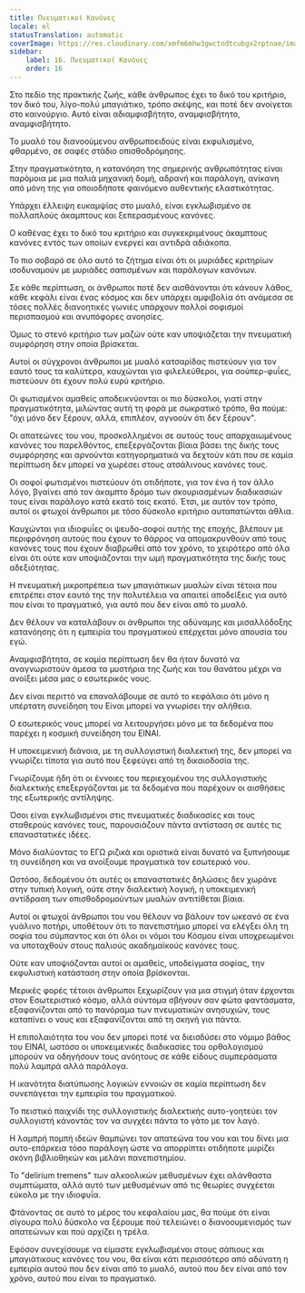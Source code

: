 ```yaml
---
title: Πνευματικοί Κανόνες
locale: el
statusTranslation: automatic
coverImage: https://res.cloudinary.com/xmfm6mhw3gwctndtcubgx2rptnae/image/upload/v1741354419/small_cover_la_gran_rebelion_28716e29d2.webp
sidebar:
    label: 16. Πνευματικοί Κανόνες
    order: 16
---
```

Στο πεδίο της πρακτικής ζωής, κάθε άνθρωπος έχει το δικό του κριτήριο, τον δικό του, λίγο-πολύ μπαγιάτικο, τρόπο σκέψης, και ποτέ δεν ανοίγεται στο καινούργιο. Αυτό είναι αδιαμφισβήτητο, αναμφισβήτητο, αναμφισβήτητο.

Το μυαλό του διανοούμενου ανθρωποειδούς είναι εκφυλισμένο, φθαρμένο, σε σαφές στάδιο οπισθοδρόμησης.

Στην πραγματικότητα, η κατανόηση της σημερινής ανθρωπότητας είναι παρόμοια με μια παλιά μηχανική δομή, αδρανή και παράλογη, ανίκανη από μόνη της για οποιοδήποτε φαινόμενο αυθεντικής ελαστικότητας.

Υπάρχει έλλειψη ευκαμψίας στο μυαλό, είναι εγκλωβισμένο σε πολλαπλούς άκαμπτους και ξεπερασμένους κανόνες.

Ο καθένας έχει το δικό του κριτήριο και συγκεκριμένους άκαμπτους κανόνες εντός των οποίων ενεργεί και αντιδρά αδιάκοπα.

Το πιο σοβαρό σε όλο αυτό το ζήτημα είναι ότι οι μυριάδες κριτηρίων ισοδυναμούν με μυριάδες σαπισμένων και παράλογων κανόνων.

Σε κάθε περίπτωση, οι άνθρωποι ποτέ δεν αισθάνονται ότι κάνουν λάθος, κάθε κεφάλι είναι ένας κόσμος και δεν υπάρχει αμφιβολία ότι ανάμεσα σε τόσες πολλές διανοητικές γωνιές υπάρχουν πολλοί σοφισμοί περισπασμού και ανυπόφορες ανοησίες.

Όμως το στενό κριτήριο των μαζών ούτε καν υποψιάζεται την πνευματική συμφόρηση στην οποία βρίσκεται.

Αυτοί οι σύγχρονοι άνθρωποι με μυαλό κατσαρίδας πιστεύουν για τον εαυτό τους τα καλύτερα, καυχώνται για φιλελεύθεροι, για σούπερ-φυΐες, πιστεύουν ότι έχουν πολύ ευρύ κριτήριο.

Οι φωτισμένοι αμαθείς αποδεικνύονται οι πιο δύσκολοι, γιατί στην πραγματικότητα, μιλώντας αυτή τη φορά με σωκρατικό τρόπο, θα πούμε: "όχι μόνο δεν ξέρουν, αλλά, επιπλέον, αγνοούν ότι δεν ξέρουν".

Οι απατεώνες του νου, προσκολλημένοι σε αυτούς τους απαρχαιωμένους κανόνες του παρελθόντος, επεξεργάζονται βίαια βάσει της δικής τους συμφόρησης και αρνούνται κατηγορηματικά να δεχτούν κάτι που σε καμία περίπτωση δεν μπορεί να χωρέσει στους ατσάλινους κανόνες τους.

Οι σοφοί φωτισμένοι πιστεύουν ότι οτιδήποτε, για τον ένα ή τον άλλο λόγο, βγαίνει από τον άκαμπτο δρόμο των σκουριασμένων διαδικασιών τους είναι παράλογο κατά εκατό τοις εκατό. Έτσι, με αυτόν τον τρόπο, αυτοί οι φτωχοί άνθρωποι με τόσο δύσκολο κριτήριο αυταπατώνται άθλια.

Καυχώνται για ιδιοφυΐες οι ψευδο-σοφοί αυτής της εποχής, βλέπουν με περιφρόνηση αυτούς που έχουν το θάρρος να απομακρυνθούν από τους κανόνες τους που έχουν διαβρωθεί από τον χρόνο, το χειρότερο από όλα είναι ότι ούτε καν υποψιάζονται την ωμή πραγματικότητα της δικής τους αδεξιότητας.

Η πνευματική μικροπρέπεια των μπαγιάτικων μυαλών είναι τέτοια που επιτρέπει στον εαυτό της την πολυτέλεια να απαιτεί αποδείξεις για αυτό που είναι το πραγματικό, για αυτό που δεν είναι από το μυαλό.

Δεν θέλουν να καταλάβουν οι άνθρωποι της αδύναμης και μισαλλόδοξης κατανόησης ότι η εμπειρία του πραγματικού επέρχεται μόνο απουσία του εγώ.

Αναμφισβήτητα, σε καμία περίπτωση δεν θα ήταν δυνατό να αναγνωριστούν άμεσα τα μυστήρια της ζωής και του θανάτου μέχρι να ανοίξει μέσα μας ο εσωτερικός νους.

Δεν είναι περιττό να επαναλάβουμε σε αυτό το κεφάλαιο ότι μόνο η υπέρτατη συνείδηση του Είναι μπορεί να γνωρίσει την αλήθεια.

Ο εσωτερικός νους μπορεί να λειτουργήσει μόνο με τα δεδομένα που παρέχει η κοσμική συνείδηση του ΕΙΝΑΙ.

Η υποκειμενική διάνοια, με τη συλλογιστική διαλεκτική της, δεν μπορεί να γνωρίζει τίποτα για αυτό που ξεφεύγει από τη δικαιοδοσία της.

Γνωρίζουμε ήδη ότι οι έννοιες του περιεχομένου της συλλογιστικής διαλεκτικής επεξεργάζονται με τα δεδομένα που παρέχουν οι αισθήσεις της εξωτερικής αντίληψης.

Όσοι είναι εγκλωβισμένοι στις πνευματικές διαδικασίες και τους σταθερούς κανόνες τους, παρουσιάζουν πάντα αντίσταση σε αυτές τις επαναστατικές ιδέες.

Μόνο διαλύοντας το ΕΓΩ ριζικά και οριστικά είναι δυνατό να ξυπνήσουμε τη συνείδηση και να ανοίξουμε πραγματικά τον εσωτερικό νου.

Ωστόσο, δεδομένου ότι αυτές οι επαναστατικές δηλώσεις δεν χωράνε στην τυπική λογική, ούτε στην διαλεκτική λογική, η υποκειμενική αντίδραση των οπισθοδρομούντων μυαλών αντιτίθεται βίαια.

Αυτοί οι φτωχοί άνθρωποι του νου θέλουν να βάλουν τον ωκεανό σε ένα γυάλινο ποτήρι, υποθέτουν ότι το πανεπιστήμιο μπορεί να ελέγξει όλη τη σοφία του σύμπαντος και ότι όλοι οι νόμοι του Κόσμου είναι υποχρεωμένοι να υποταχθούν στους παλιούς ακαδημαϊκούς κανόνες τους.

Ούτε καν υποψιάζονται αυτοί οι αμαθείς, υποδείγματα σοφίας, την εκφυλιστική κατάσταση στην οποία βρίσκονται.

Μερικές φορές τέτοιοι άνθρωποι ξεχωρίζουν για μια στιγμή όταν έρχονται στον Εσωτεριστικό κόσμο, αλλά σύντομα σβήνουν σαν φώτα φαντάσματα, εξαφανίζονται από το πανόραμα των πνευματικών ανησυχιών, τους καταπίνει ο νους και εξαφανίζονται από τη σκηνή για πάντα.

Η επιπολαιότητα του νου δεν μπορεί ποτέ να διεισδύσει στο νόμιμο βάθος του ΕΙΝΑΙ, ωστόσο οι υποκειμενικές διαδικασίες του ορθολογισμού μπορούν να οδηγήσουν τους ανόητους σε κάθε είδους συμπεράσματα πολύ λαμπρά αλλά παράλογα.

Η ικανότητα διατύπωσης λογικών εννοιών σε καμία περίπτωση δεν συνεπάγεται την εμπειρία του πραγματικού.

Το πειστικό παιχνίδι της συλλογιστικής διαλεκτικής αυτο-γοητεύει τον συλλογιστή κάνοντάς τον να συγχέει πάντα το γάτο με τον λαγό.

Η λαμπρή πομπή ιδεών θαμπώνει τον απατεώνα του νου και του δίνει μια αυτο-επάρκεια τόσο παράλογη ώστε να απορρίπτει οτιδήποτε μυρίζει σκόνη βιβλιοθηκών και μελάνι πανεπιστημίου.

Το "delirium tremens" των αλκοολικών μεθυσμένων έχει αλάνθαστα συμπτώματα, αλλά αυτό των μεθυσμένων από τις θεωρίες συγχέεται εύκολα με την ιδιοφυΐα.

Φτάνοντας σε αυτό το μέρος του κεφαλαίου μας, θα πούμε ότι είναι σίγουρα πολύ δύσκολο να ξέρουμε πού τελειώνει ο διανοουμενισμός των απατεώνων και πού αρχίζει η τρέλα.

Εφόσον συνεχίσουμε να είμαστε εγκλωβισμένοι στους σάπιους και μπαγιάτικους κανόνες του νου, θα είναι κάτι περισσότερο από αδύνατη η εμπειρία αυτού που δεν είναι από το μυαλό, αυτού που δεν είναι από τον χρόνο, αυτού που είναι το πραγματικό.

